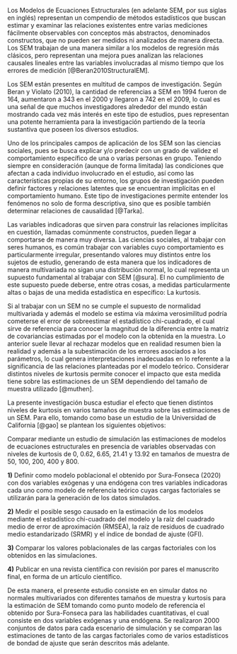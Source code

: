 \subsection{Antecedentes}

Los Modelos de Ecuaciones Estructurales (en adelante SEM, por sus siglas en inglés) representan un compendio de métodos estadísticos que buscan estimar y examinar las relaciones existentes entre varias mediciones fácilmente observables con conceptos más abstractos, denominados constructos, que no pueden ser medidos ni analizados de manera directa. Los SEM trabajan de una manera similar a los modelos de regresión más clásicos, pero representan una mejora pues analizan las relaciones causales lineales entre las variables involucradas al mismo tiempo que los errores de medición [@Beran2010StructuralEM].

Los SEM están presentes en multitud de campos de investigación. Según Beran y Violato (2010), la cantidad de referencias a SEM en 1994 fueron de 164, aumentaron a 343 en el 2000 y llegaron a 742 en el 2009, lo cual es una señal de que muchos investigadores alrededor del mundo están mostrando cada vez más interés en este tipo de estudios, pues representan una potente herramienta para la investigación partiendo de la teoría sustantiva que poseen los diversos estudios. 

Uno de los principales campos de aplicación de los SEM son las ciencias sociales, pues se busca explicar y/o predecir con un grado de validez el comportamiento específico de una o varias personas en grupo. Teniendo siempre en consideración (aunque de forma limitada) las condiciones que afectan a cada individuo involucrado en el estudio, así como las características propias de su entorno, los grupos de investigación pueden definir factores y relaciones latentes que se encuentran implícitas en el comportamiento humano. Este tipo de investigaciones permite entender los fenómenos no solo de forma descriptiva, sino que es posible también determinar relaciones de causalidad [@Tarka].

Las variables indicadoras que sirven para construir las relaciones implícitas en cuestión, llamadas comúnmente constructos, pueden llegar a comportarse de manera muy diversa. Las ciencias sociales, al trabajar con seres humanos, es común trabajar con variables cuyo comportamiento es particularmente irregular, presentando valores muy distintos entre los sujetos de estudio, generando de esta manera que los indicadores de manera multivariada no sigan una distribución normal, lo cual representa un supuesto fundamental al trabajar con SEM [@sura]. El no cumplimiento de este supuesto puede deberse, entre otras cosas, a medidas particularmente altas o bajas de una medida estadística en específico: La kurtosis.

\subsection{El problema}

Si al trabajar con un SEM no se cumple el supuesto de normalidad multivariada y además el modelo se estima vía máxima verosimilitud podría cometerse el error de sobreestimar el estadístico chi-cuadrado, el cual sirve de referencia para conocer la magnitud de la diferencia entre la matriz de covariancias estimadas por el modelo con la obtenida en la muestra. Lo anterior suele llevar al rechazar modelos que en realidad resumen bien la realidad y además a la subestimación de los errores asociados a los parámetros, lo cual genera interpretaciones inadecuadas en lo referente a la significancia de las relaciones planteadas por el modelo teórico. Considerar distintos niveles de kurtosis permite conocer el impacto que esta medida tiene sobre las estimaciones de un SEM dependiendo del tamaño de muestra utilizado [@muthen].

\subsection{Objetivos del estudio}

La presente investigación busca estudiar el efecto que tienen distintos niveles de kurtosis en varios tamaños de muestra sobre las estimaciones de un SEM. Para ello, tomando como base un estudio de la Universidad de California [@gao] se plantean los siguientes objetivos:

\subsubsection{Objetivo general}

Comparar mediante un estudio de simulación las estimaciones de modelos de ecuaciones estructurales en presencia de variables observadas con niveles de kurtosis de 0, 0.62, 6.65, 21.41 y 13.92 en tamaños de muestra de 50, 100, 200, 400 y 800.

\subsubsection{Objetivos específicos}

**1)** Definir como modelo poblacional el obtenido por Sura-Fonseca (2020) con dos variables exógenas y una endógena con tres variables indicadoras cada uno como modelo de referencia teórico cuyas cargas factoriales se utilizarán para la generación de los datos simulados.

**2)** Medir el posible sesgo causado en la estimación de los modelos mediante el estadístico chi-cuadrado del modelo y la raíz del cuadrado medio de error de aproximación (RMSEA), la raíz de residuos de cuadrado medio estandarizado (SRMR) y el índice de bondad de ajuste (GFI).

**3)** Comparar los valores poblacionales de las cargas factoriales con los obtenidos en las simulaciones.

**4)** Publicar en una revista científica con revisión por pares el manuscrito final, en forma de un artículo científico.

\subsection{Metodología de la investigación}

De esta manera, el presente estudio consiste en en simular datos no normales multivariados con diferentes tamaños de muestra y kurtosis para la estimación de SEM tomando como punto modelo de referencia el obtenido por Sura-Fonseca para las habilidades cuantitativas, el cual consiste en dos variables exógenas y una endógena. Se realizaron 2000 conjuntos de datos para cada escenario de simulación y se comparan las estimaciones de tanto de las cargas factoriales como de varios estadísticos de bondad de ajuste que serán descritos más adelante.
